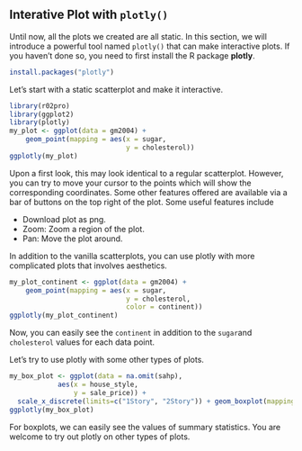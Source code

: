 ## Interative Plot with `plotly()` {#plotly}

Until now, all the plots we created are all static. In this section, we will introduce a powerful tool named `plotly()` that can make interactive plots. If you haven't done so, you need to first install the R package **plotly**. 

```r
install.packages("plotly")
```

Let's start with a static scatterplot and make it interactive. 

```r
library(r02pro)
library(ggplot2)
library(plotly)
my_plot <- ggplot(data = gm2004) + 
    geom_point(mapping = aes(x = sugar, 
                             y = cholesterol))
ggplotly(my_plot)                           
```

Upon a first look, this may look identical to a regular scatterplot. However, you can try to move your cursor to the points which will show the corresponding coordinates. Some other features offered are available via a bar of buttons on the top right of the plot. Some useful features include 

- Download plot as png. 
- Zoom: Zoom a region of the plot.
- Pan: Move the plot around. 


In addition to the vanilla scatterplots, you can use plotly with more complicated plots that involves aesthetics. 

```r
my_plot_continent <- ggplot(data = gm2004) + 
    geom_point(mapping = aes(x = sugar, 
                             y = cholesterol,
                             color = continent))
ggplotly(my_plot_continent)   
```

Now, you can easily see the `continent` in addition to the `sugar`and `cholesterol` values for each data point. 

Let's try to use plotly with some other types of plots. 

```r
my_box_plot <- ggplot(data = na.omit(sahp), 
            aes(x = house_style, 
                y = sale_price)) +
  scale_x_discrete(limits=c("1Story", "2Story")) + geom_boxplot(mapping = aes(color = oa_qual > 5))
ggplotly(my_box_plot) 
```

For boxplots, we can easily see the values of summary statistics. You are welcome to try out plotly on other types of plots. 

